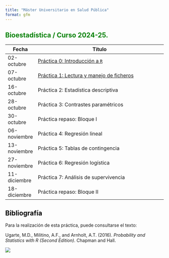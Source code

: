 ```yaml
---
title: "Máster Universitario en Salud Pública"
format: gfm
---
```


## Bioestadística / Curso 2024-25. {style="color: green"}

| Fecha        | Título                                                       |
|--------------|--------------------------------------------------------------|
| 02-octubre   | [Práctica 0: Introducción a `R`](./Practica0.html)           |
| 07-octubre   | [Práctica 1: Lectura y manejo de ficheros](./Practica1.html) |
| 16-octubre   | Práctica 2: Estadística descriptiva      |
| 28-octubre   | Práctica 3: Contrastes paramétricos      |
| 30-octubre   | Práctica repaso: Bloque I          |
| 06-noviembre | Práctica 4: Regresión lineal             |
| 13-noviembre | Práctica 5: Tablas de contingencia       |
| 27-noviembre | Práctica 6: Regresión logística          |
| 11-diciembre | Práctica 7: Análisis de supervivencia    |
| 18-diciembre | Práctica repaso: Bloque II        |

## Bibliografía {style="color: black"}

Para la realización de esta práctica, puede consultarse el texto:

Ugarte, M.D., Militino, A.F., and Arnholt, A.T. (2016). *Probability and Statistics with R (Second Edition)*. Chapman and Hall.

![](img/PASWR2.jpg)
